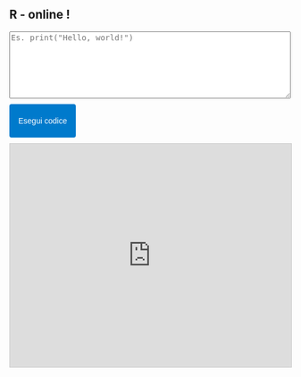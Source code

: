 

## R - online !

::: custom-r-snippet
```{=html}
<textarea id="rcode" placeholder='Es. print("Hello, world!")'
  style="width: 100%; height: 120px; font-family: monospace; font-size: 14px; margin-bottom: 10px;"></textarea>
```

```{=html}
<button onclick="loadCode()" style="
  padding: 8px 16px;
  font-size: 14px;
  background-color: #007acc;
  color: white;
  border: none;
  border-radius: 4px;
  cursor: pointer;
  margin-bottom: 10px;">
```

Esegui codice

</button>

<iframe id="rframe" src="https://rdrr.io/snippets/embed/" style="width: 100%; height: 400px; border: 1px solid #ccc;">

</iframe>

```{=html}
<script>
  function loadCode() {
    const code = document.getElementById("rcode").value;
    const encoded = encodeURIComponent(code);
    const url = `https://rdrr.io/snippets/embed/?code=${encoded}`;
    document.getElementById("rframe").src = url;
  }
</script>
```
:::
